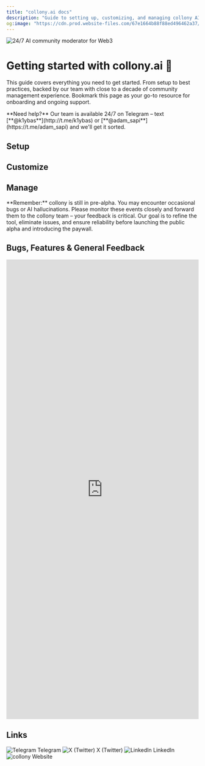 ```yaml
---
title: "collony.ai docs"
description: "Guide to setting up, customizing, and managing collony AI moderators for Telegram and Discord communities."
og:image: "https://cdn.prod.website-files.com/67e1664b88f88ed496462a37/68c29939da35f51ce7ee4c11_cover.png"
---
```


![24/7 AI community moderator for Web3](/public/cover.png)

# Getting started with collony.ai 🐝

This guide covers everything you need to get started. From setup to best practices, backed by our team with close to a decade of community management experience. Bookmark this page as your go-to resource for onboarding and ongoing support.

<Note>
  **Need help?** Our team is available 24/7 on Telegram – text [**@k1ybas**](http://t.me/k1ybas) or [**@adam_sapi**](https://t.me/adam_sapi) and we'll get it sorted.
</Note>

## Setup

<Columns cols={2}>
  <Card title="🏎️ Before you start" href="/before-you-start" />
  <Card title="🔩 Prepare your Telegram group" href="/prepare-your-telegram-group" />
  <Card title="🔎 Find collony AI on Telegram" href="/find-collony-ai-on-telegram" />
  <Card title="💌 Add collony to your group" href="/add-collony-to-your-group" />
</Columns>

## Customize

<Columns cols={2}>
  <Card title="🏗️ In-bot setup menu" href="/in-bot-setup-menu" />
  <Card title="✏️ Add project description" href="/add-project-description" />
  <Card title="📚 Add knowledge base" href="/add-project-knowledge-base" />
  <Card title="⛏️ Set moderation rules" href="/set-community-moderation-rules" />
  <Card title="🧠 Set moderator personality" href="/set-community-mod-personality" />
</Columns>

## Manage

<Columns cols={2}>
  <Card title="🫂 Manage admins & moderators" href="/manage-admins-and-moderators" />
  <Card title="⚙️ Admin dashboard chat" href="/setup-the-admin-dashboard-chat" />
</Columns>

<Warning>
  **Remember:** collony is still in pre-alpha. You may encounter occasional bugs or AI hallucinations. Please monitor these events closely and forward them to the collony team – your feedback is critical. Our goal is to refine the tool, eliminate issues, and ensure reliability before launching the public alpha and introducing the paywall.
</Warning>

## Bugs, Features & General Feedback

<iframe 
  src="https://tally.so/embed/n987yV" 
  width="100%" 
  height="1200" 
  frameborder="0" 
  marginheight="0" 
  marginwidth="0" 
  title="collony.ai: Bugs, Features & General Feedback">
</iframe>

## Links

<Columns cols={2}>
  <Card horizontal href="https://t.me/collonyai">
    <img src="/public/telegramlogo.webp" alt="Telegram" style={{ width:"24px",height:"24px",marginRight:"8px",objectFit:"contain" }} />
    Telegram
  </Card>
  <Card horizontal href="https://x.com/collonyai">
    <img src="/public/twitterlogo.webp" alt="X (Twitter)" style={{ width:"24px",height:"24px",marginRight:"8px",objectFit:"contain" }} />
    X (Twitter)
  </Card>
  <Card horizontal href="https://www.linkedin.com/company/collony">
    <img src="/public/linkedinlogo.webp" alt="LinkedIn" style={{ width:"24px",height:"24px",marginRight:"8px",objectFit:"contain" }} />
    LinkedIn
  </Card>
  <Card horizontal href="https://collony.ai">
    <img src="/public/collonylogo.png" alt="collony" style={{ width:"24px",height:"24px",marginRight:"8px",objectFit:"contain" }} />
    Website
  </Card>
</Columns>